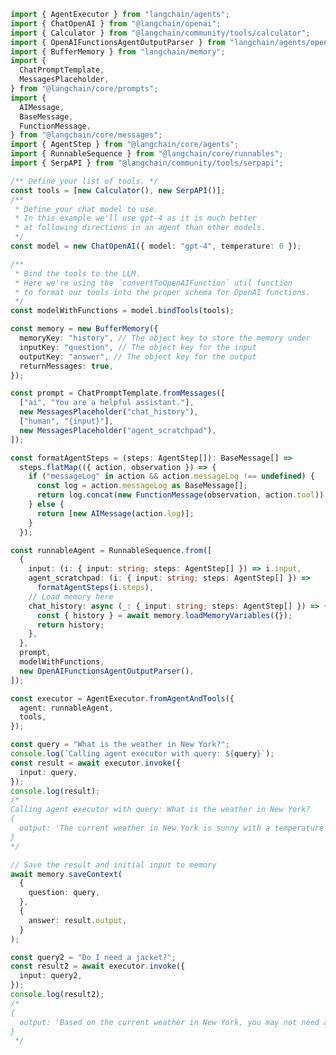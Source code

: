 ```typescript
import { AgentExecutor } from "langchain/agents";
import { ChatOpenAI } from "@langchain/openai";
import { Calculator } from "@langchain/community/tools/calculator";
import { OpenAIFunctionsAgentOutputParser } from "langchain/agents/openai/output_parser";
import { BufferMemory } from "langchain/memory";
import {
  ChatPromptTemplate,
  MessagesPlaceholder,
} from "@langchain/core/prompts";
import {
  AIMessage,
  BaseMessage,
  FunctionMessage,
} from "@langchain/core/messages";
import { AgentStep } from "@langchain/core/agents";
import { RunnableSequence } from "@langchain/core/runnables";
import { SerpAPI } from "@langchain/community/tools/serpapi";

/** Define your list of tools. */
const tools = [new Calculator(), new SerpAPI()];
/**
 * Define your chat model to use.
 * In this example we'll use gpt-4 as it is much better
 * at following directions in an agent than other models.
 */
const model = new ChatOpenAI({ model: "gpt-4", temperature: 0 });

/**
 * Bind the tools to the LLM.
 * Here we're using the `convertToOpenAIFunction` util function
 * to format our tools into the proper schema for OpenAI functions.
 */
const modelWithFunctions = model.bindTools(tools);

const memory = new BufferMemory({
  memoryKey: "history", // The object key to store the memory under
  inputKey: "question", // The object key for the input
  outputKey: "answer", // The object key for the output
  returnMessages: true,
});

const prompt = ChatPromptTemplate.fromMessages([
  ["ai", "You are a helpful assistant."],
  new MessagesPlaceholder("chat_history"),
  ["human", "{input}"],
  new MessagesPlaceholder("agent_scratchpad"),
]);

const formatAgentSteps = (steps: AgentStep[]): BaseMessage[] =>
  steps.flatMap(({ action, observation }) => {
    if ("messageLog" in action && action.messageLog !== undefined) {
      const log = action.messageLog as BaseMessage[];
      return log.concat(new FunctionMessage(observation, action.tool));
    } else {
      return [new AIMessage(action.log)];
    }
  });

const runnableAgent = RunnableSequence.from([
  {
    input: (i: { input: string; steps: AgentStep[] }) => i.input,
    agent_scratchpad: (i: { input: string; steps: AgentStep[] }) =>
      formatAgentSteps(i.steps),
    // Load memory here
    chat_history: async (_: { input: string; steps: AgentStep[] }) => {
      const { history } = await memory.loadMemoryVariables({});
      return history;
    },
  },
  prompt,
  modelWithFunctions,
  new OpenAIFunctionsAgentOutputParser(),
]);

const executor = AgentExecutor.fromAgentAndTools({
  agent: runnableAgent,
  tools,
});

const query = "What is the weather in New York?";
console.log(`Calling agent executor with query: ${query}`);
const result = await executor.invoke({
  input: query,
});
console.log(result);
/*
Calling agent executor with query: What is the weather in New York?
{
  output: 'The current weather in New York is sunny with a temperature of 66 degrees Fahrenheit. The humidity is at 54% and the wind is blowing at 6 mph. There is 0% chance of precipitation.'
}
*/

// Save the result and initial input to memory
await memory.saveContext(
  {
    question: query,
  },
  {
    answer: result.output,
  }
);

const query2 = "Do I need a jacket?";
const result2 = await executor.invoke({
  input: query2,
});
console.log(result2);
/*
{
  output: 'Based on the current weather in New York, you may not need a jacket. However, if you feel cold easily or will be outside for a long time, you might want to bring a light jacket just in case.'
}
 */
```